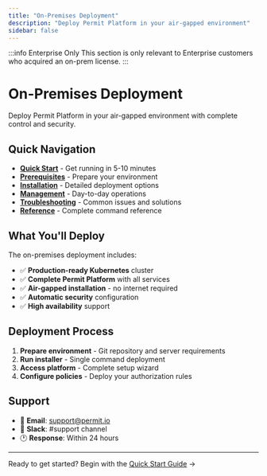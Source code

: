 ```yaml
---
title: "On-Premises Deployment"
description: "Deploy Permit Platform in your air-gapped environment"
sidebar: false
---
```


:::info Enterprise Only
This section is only relevant to Enterprise customers who acquired an on-prem license.
:::

# On-Premises Deployment

Deploy Permit Platform in your air-gapped environment with complete control and security.

## Quick Navigation

- **[Quick Start](/how-to/deploy/on-prem/quick-start)** - Get running in 5-10 minutes
- **[Prerequisites](/how-to/deploy/on-prem/prerequisites)** - Prepare your environment  
- **[Installation](/how-to/deploy/on-prem/installation)** - Detailed deployment options
- **[Management](/how-to/deploy/on-prem/management)** - Day-to-day operations
- **[Troubleshooting](/how-to/deploy/on-prem/troubleshooting)** - Common issues and solutions
- **[Reference](/how-to/deploy/on-prem/reference)** - Complete command reference

## What You'll Deploy

The on-premises deployment includes:

- ✅ **Production-ready Kubernetes** cluster
- ✅ **Complete Permit Platform** with all services
- ✅ **Air-gapped installation** - no internet required
- ✅ **Automatic security** configuration
- ✅ **High availability** support

## Deployment Process

1. **Prepare environment** - Git repository and server requirements
2. **Run installer** - Single command deployment
3. **Access platform** - Complete setup wizard
4. **Configure policies** - Deploy your authorization rules

## Support

- 📧 **Email**: support@permit.io
- 💬 **Slack**: #support channel  
- 🕐 **Response**: Within 24 hours

---

Ready to get started? Begin with the [Quick Start Guide](/how-to/deploy/on-prem/quick-start) →
